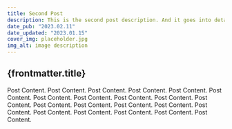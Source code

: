 ```yaml
---
title: Second Post
description: This is the second post description. And it goes into detail about stuff and stuff and moreeeeeeeee stuff.
date_pub: "2023.02.11"
date_updated: "2023.01.15"
cover_img: placeholder.jpg
img_alt: image description
---
```


## {frontmatter.title}

Post Content. Post Content. Post Content. Post Content. Post Content. Post Content. Post Content.
Post Content. Post Content. Post Content. Post Content. Post Content. Post Content. Post Content.
Post Content. Post Content. Post Content. Post Content. Post Content. Post Content. Post Content.
